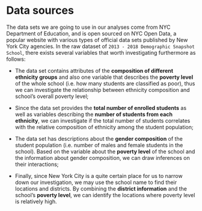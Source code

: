 # Data sources 

The data sets we are going to use in our analyses come from NYC Department of Education, and is open sourced on NYC Open Data, a popular website with various types of official data sets published by New York City agencies. In the raw dataset of `2013 - 2018 Demographic Snapshot School `, there exists several variables that worth investigating furthermore as follows:

* The data set contains attributes of the **composition of different ethnicity groups** and also one variable that describes the **poverty level** of the whole school (i.e. how many students are classified as poor), thus we can investigate the relationship between ethnicity composition and school’s overall poverty level;

* Since the data set provides the **total number of enrolled students** as well as variables describing the **number of students from each ethnicity**, we can investigate if the total number of students correlates with the relative composition of ethnicity among the student population;

* The data set has descriptions about the **gender composition** of the student population (i.e. number of males and female students in the school). Based on the variable about the **poverty level** of the school and the information about gender composition, we can draw inferences on their interactions;

* Finally, since New York City is a quite certain place for us to narrow down our investigation, we may use the school name to find their locations and districts. By combining the **district information** and the school’s **poverty level**, we can identify the locations where poverty level is relatively high. 



